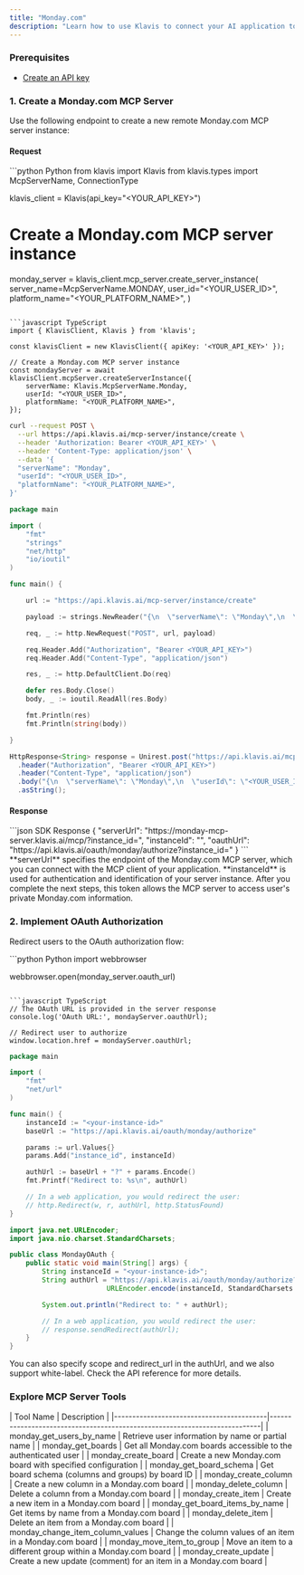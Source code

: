 ```yaml
---
title: "Monday.com"
description: "Learn how to use Klavis to connect your AI application to Monday.com MCP Server"
---
```


### Prerequisites

- [Create an API key](https://www.klavis.ai/home/api-keys)

### 1. Create a Monday.com MCP Server

Use the following endpoint to create a new remote Monday.com MCP server instance:

#### Request

<CodeGroup>
```python Python
from klavis import Klavis
from klavis.types import McpServerName, ConnectionType

klavis_client = Klavis(api_key="<YOUR_API_KEY>")

# Create a Monday.com MCP server instance

monday_server = klavis_client.mcp_server.create_server_instance(
server_name=McpServerName.MONDAY,
user_id="<YOUR_USER_ID>",
platform_name="<YOUR_PLATFORM_NAME>",
)

```

```javascript TypeScript
import { KlavisClient, Klavis } from 'klavis';

const klavisClient = new KlavisClient({ apiKey: '<YOUR_API_KEY>' });

// Create a Monday.com MCP server instance
const mondayServer = await klavisClient.mcpServer.createServerInstance({
    serverName: Klavis.McpServerName.Monday,
    userId: "<YOUR_USER_ID>",
    platformName: "<YOUR_PLATFORM_NAME>",
});
```

```bash cURL
curl --request POST \
  --url https://api.klavis.ai/mcp-server/instance/create \
  --header 'Authorization: Bearer <YOUR_API_KEY>' \
  --header 'Content-Type: application/json' \
  --data '{
  "serverName": "Monday",
  "userId": "<YOUR_USER_ID>",
  "platformName": "<YOUR_PLATFORM_NAME>",
}'
```

```go Go
package main

import (
	"fmt"
	"strings"
	"net/http"
	"io/ioutil"
)

func main() {

	url := "https://api.klavis.ai/mcp-server/instance/create"

	payload := strings.NewReader("{\n  \"serverName\": \"Monday\",\n  \"userId\": \"<YOUR_USER_ID>\",\n  \"platformName\": \"<YOUR_PLATFORM_NAME>\",\n }")

	req, _ := http.NewRequest("POST", url, payload)

	req.Header.Add("Authorization", "Bearer <YOUR_API_KEY>")
	req.Header.Add("Content-Type", "application/json")

	res, _ := http.DefaultClient.Do(req)

	defer res.Body.Close()
	body, _ := ioutil.ReadAll(res.Body)

	fmt.Println(res)
	fmt.Println(string(body))

}
```

```java Java
HttpResponse<String> response = Unirest.post("https://api.klavis.ai/mcp-server/instance/create")
  .header("Authorization", "Bearer <YOUR_API_KEY>")
  .header("Content-Type", "application/json")
  .body("{\n  \"serverName\": \"Monday\",\n  \"userId\": \"<YOUR_USER_ID>\",\n  \"platformName\": \"<YOUR_PLATFORM_NAME>\",\n}")
  .asString();
```

</CodeGroup>

#### Response

<CodeGroup>
```json SDK Response
{
  "serverUrl": "https://monday-mcp-server.klavis.ai/mcp/?instance_id=<instance-id>",
  "instanceId": "<instance-id>",
  "oauthUrl": "https://api.klavis.ai/oauth/monday/authorize?instance_id=<instance-id>"
}
```
</CodeGroup>

<Check>
  **serverUrl** specifies the endpoint of the Monday.com MCP server, which you can
  connect with the MCP client of your application.
</Check>
<Note>
  **instanceId** is used for authentication and identification of your server instance.
  After you complete the next steps, this token allows the MCP server to access user's
  private Monday.com information.
</Note>

### 2. Implement OAuth Authorization

Redirect users to the OAuth authorization flow:

<CodeGroup>
```python Python
import webbrowser

webbrowser.open(monday_server.oauth_url)

```

```javascript TypeScript
// The OAuth URL is provided in the server response
console.log('OAuth URL:', mondayServer.oauthUrl);

// Redirect user to authorize
window.location.href = mondayServer.oauthUrl;
```

```go Go
package main

import (
    "fmt"
    "net/url"
)

func main() {
    instanceId := "<your-instance-id>"
    baseUrl := "https://api.klavis.ai/oauth/monday/authorize"

    params := url.Values{}
    params.Add("instance_id", instanceId)

    authUrl := baseUrl + "?" + params.Encode()
    fmt.Printf("Redirect to: %s\n", authUrl)

    // In a web application, you would redirect the user:
    // http.Redirect(w, r, authUrl, http.StatusFound)
}
```

```java Java
import java.net.URLEncoder;
import java.nio.charset.StandardCharsets;

public class MondayOAuth {
    public static void main(String[] args) {
        String instanceId = "<your-instance-id>";
        String authUrl = "https://api.klavis.ai/oauth/monday/authorize?instance_id=" +
                        URLEncoder.encode(instanceId, StandardCharsets.UTF_8);

        System.out.println("Redirect to: " + authUrl);

        // In a web application, you would redirect the user:
        // response.sendRedirect(authUrl);
    }
}
```

</CodeGroup>

<Tip>
  You can also specify scope and redirect_url in the authUrl, and we also
  support white-label. Check the API reference for more details.
</Tip>

### Explore MCP Server Tools

<Accordion title="Tools Information">
  | Tool Name                                | Description                                                               |
  |------------------------------------------|---------------------------------------------------------------------------|
  | monday_get_users_by_name                 | Retrieve user information by name or partial name                          |
  | monday_get_boards                        | Get all Monday.com boards accessible to the authenticated user             |
  | monday_create_board                      | Create a new Monday.com board with specified configuration                 |
  | monday_get_board_schema                  | Get board schema (columns and groups) by board ID                          |
  | monday_create_column                     | Create a new column in a Monday.com board                                  |
  | monday_delete_column                     | Delete a column from a Monday.com board                                    |
  | monday_create_item                       | Create a new item in a Monday.com board                                    |
  | monday_get_board_items_by_name           | Get items by name from a Monday.com board                                  |
  | monday_delete_item                       | Delete an item from a Monday.com board                                     |
  | monday_change_item_column_values         | Change the column values of an item in a Monday.com board                  |
  | monday_move_item_to_group                | Move an item to a different group within a Monday.com board                |
  | monday_create_update                     | Create a new update (comment) for an item in a Monday.com board            |
</Accordion>
